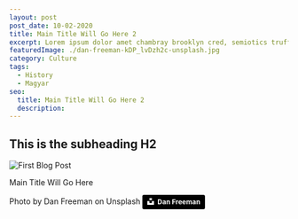 ```yaml
---
layout: post
post_date: 10-02-2020
title: Main Title Will Go Here 2
excerpt: Lorem ipsum dolor amet chambray brooklyn cred, semiotics truffaut tacos tilde.;
featuredImage: ./dan-freeman-kDP_lvDzh2c-unsplash.jpg
category: Culture
tags:
  - History
  - Magyar
seo:
  title: Main Title Will Go Here 2
  description:
---
```

 
## This is the subheading H2

![First Blog Post](./undraw_blog_anyj.png)

Main Title Will Go Here

Photo by Dan Freeman on Unsplash
<a style="background-color:black;color:white;text-decoration:none;padding:4px 6px;font-family:-apple-system, BlinkMacSystemFont, &quot;San Francisco&quot;, &quot;Helvetica Neue&quot;, Helvetica, Ubuntu, Roboto, Noto, &quot;Segoe UI&quot;, Arial, sans-serif;font-size:12px;font-weight:bold;line-height:1.2;display:inline-block;border-radius:3px" href="https://unsplash.com/@danfreemanphoto?utm_medium=referral&amp;utm_campaign=photographer-credit&amp;utm_content=creditBadge" target="_blank" rel="noopener noreferrer" title="Download free do whatever you want high-resolution photos from Dan Freeman"><span style="display:inline-block;padding:2px 3px"><svg xmlns="http://www.w3.org/2000/svg" style="height:12px;width:auto;position:relative;vertical-align:middle;top:-2px;fill:white" viewBox="0 0 32 32"><title>unsplash-logo</title><path d="M10 9V0h12v9H10zm12 5h10v18H0V14h10v9h12v-9z"></path></svg></span><span style="display:inline-block;padding:2px 3px">Dan Freeman</span></a>